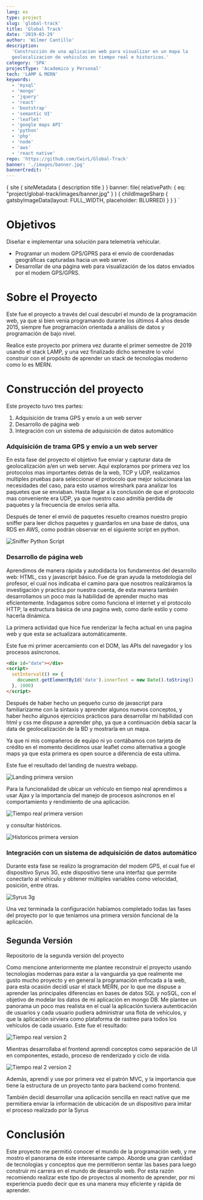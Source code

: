```yaml
---
lang: es
type: project
slug: 'global-track'
title: 'Global Track'
date: '2019-03-29'
author: 'Wilmer Cantillo'
description:
  'Construcción de una aplicacion web para visualizar en un mapa la
  geolocalizacion de vehiculos en tiempo real e historicos.'
category: 'SPA'
projectType: 'Academico y Personal'
tech: 'LAMP & MERN'
keywords:
  - 'mysql'
  - 'mongo'
  - 'jquery'
  - 'react'
  - 'bootstrap'
  - 'semantic UI'
  - 'leaflet'
  - 'google maps API'
  - 'python'
  - 'php'
  - 'node'
  - 'aws'
  - 'react native'
repo: 'https://github.com/CwirL/Global-Track'
banner: './images/banner.jpg'
bannerCredit: ''
---
```


  {
    site {
      siteMetadata {
        description
        title
      }
    }
    banner: file(
      relativePath: { eq: "project/global-track/images/banner.jpg" }
    ) {
      childImageSharp {
        gatsbyImageData(layout: FULL_WIDTH, placeholder: BLURRED)
      }
    }
  }
`

# Objetivos

Diseñar e implementar una solución para telemetría vehicular.

- Programar un modem GPS/GPRS para el envío de coordenadas geográficas
  capturadas hacia un web server.
- Desarrollar de una página web para visualización de los datos enviados por el
  modem GPS/GPRS.

# Sobre el Proyecto

Este fue el proyecto a través del cual descubrí el mundo de la programación web,
ya que si bien venia programando durante los últimos 4 años desde 2015, siempre
fue programación orientada a análisis de datos y programación de bajo nivel.

Realice este proyecto por primera vez durante el primer semestre de 2019 usando
el stack LAMP, y una vez finalizado dicho semestre lo volví construir con el
propósito de aprender un stack de tecnologías moderno como lo es MERN.

# Construcción del proyecto

Este proyecto tuvo tres partes:

1. Adquisición de trama GPS y envío a un web server
2. Desarrollo de página web
3. Integración con un sistema de adquisición de datos automático

### Adquisición de trama GPS y envío a un web server

En esta fase del proyecto el objetivo fue enviar y capturar data de
geolocalización a/en un web server. Aquí exploramos por primera vez los
protocolos mas importantes detrás de la web, TCP y UDP, realizamos multiples
pruebas para seleccionar el protocolo que mejor solucionara las necesidades del
caso, para esto usamos wireshark para analizar los paquetes que se enviaban.
Hasta llegar a la conclusión de que el protocolo mas conveniente era UDP, ya que
nuestro caso admitía perdida de paquetes y la frecuencia de envíos seria alta.

Después de tener el envió de paquetes resuelto creamos nuestro propio sniffer
para leer dichos paquetes y guardarlos en una base de datos, una RDS en AWS,
como podrán observar en el siguiente script en python.

![Sniffer Python Script](./images/sniffer.png)

### Desarrollo de página web

Aprendimos de manera rápida y autodidacta los fundamentos del desarrollo web:
HTML, css y javascript básico. Fue de gran ayuda la metodología del profesor, el
cual nos indicaba el camino para que nosotros realizáramos la investigación y
practica por nuestra cuenta, de esta manera también desarrollamos un poco mas la
habilidad de aprender mucho mas eficientemente. Indagamos sobre como funciona el
internet y el protocolo HTTP, la estructura básica de una pagina web, como darle
estilo y como hacerla dinámica.

La primera actividad que hice fue renderizar la fecha actual en una pagina web y
que esta se actualizara automáticamente.

<DynamicDate />

Este fue mi primer acercamiento con el DOM, las APIs del navegador y los
procesos asíncronos.

```html
<div id="date"></div>
<script>
  setInterval(() => {
    document.getElementById('date').innerText = new Date().toString()
  }, 1000)
</script>
```

Después de haber hecho un pequeño curso de javascript para familiarizarme con la
sintaxis y aprender algunos nuevos conceptos, y haber hecho algunos ejercicios
prácticos para desarrollar mi habilidad con html y css me dispuse a aprender
php, ya que a continuación debía sacar la data de geolocalización de la BD y
mostrarla en un mapa.

Ya que ni mis compañeros de equipo ni yo contábamos con tarjeta de crédito en el
momento decidimos usar leaflet como alternativa a google maps ya que esta
primera es open source a diferencia de esta ultima.

Este fue el resultado del landing de nuestra webapp.

![Landing primera version](./images/landing.png)

Para la funcionalidad de ubicar un vehículo en tiempo real aprendimos a usar
Ajax y la importancia del manejo de procesos asíncronos en el comportamiento y
rendimiento de una aplicación.

![Tiempo real primera version](./images/real-time.png)

y consultar históricos.

![Historicos primera version](./images/historical.png)

### Integración con un sistema de adquisición de datos automático

Durante esta fase se realizo la programación del modem GPS, el cual fue el
dispositivo Syrus 3G, este dispositivo tiene una interfaz que permite conectarlo
al vehículo y obtener múltiples variables como velocidad, posición, entre otras.

![Syrus 3g](./images/syrus.png)

Una vez terminada la configuración habíamos completado todas las fases del
proyecto por lo que teníamos una primera versión funcional de la aplicación.

## Segunda Versión

<Link target="_blank" href="https://github.com/CwirL/TrackApp">
  <Badge
    variant="subtle"
    colorScheme="black"
    textTransform="capitalize"
    display="flex"
    alignItems="center"
  >
    <Text marginRight="0.4rem">
      Repositorio de la segunda versión del proyecto
    </Text>
    <FaExternalLinkAlt />
  </Badge>
</Link>

Como mencione anteriormente me plantee reconstruir el proyecto usando
tecnologías modernas para estar a la vanguardia ya que realmente me gusto mucho
proyecto y en general la programación enfocada a la web, para esta ocasión
decidí usar el stack MERN, por lo que me dispuse a aprender las principales
diferencias en bases de datos SQL y noSQL, con el objetivo de modelar los datos
de mi aplicación en mongo DB. Me plantee un panorama un poco mas realista en el
cual la aplicación tuviera autenticación de usuarios y cada usuario pudiera
administrar una flota de vehículos, y que la aplicación sirviera como plataforma
de rastreo para todos los vehículos de cada usuario. Este fue el resultado:

![Tiempo real version 2](./images/track-app.png)

Mientras desarrollaba el frontend aprendí conceptos como separación de UI en
componentes, estado, proceso de renderizado y ciclo de vida.

![Tiempo real 2 version 2](./images/track-select.png)

Además, aprendí y use por primera vez el patrón MVC, y la importancia que tiene
la estructura de un proyecto tanto para backend como frontend.

También decidí desarrollar una aplicación sencilla en react native que me
permitiera enviar la información de ubicación de un dispositivo para imitar el
proceso realizado por la Syrus

# Conclusión

Este proyecto me permitió conocer el mundo de la programación web, y me mostro
el panorama de este interesante campo. Aborde una gran cantidad de tecnologías y
conceptos que me permitieron sentar las bases para luego construir mi carrera en
el mundo de desarrollo web. Por esta razón recomiendo realizar este tipo de
proyectos al momento de aprender, por mi experiencia puedo decir que es una
manera muy eficiente y rápida de aprender.
